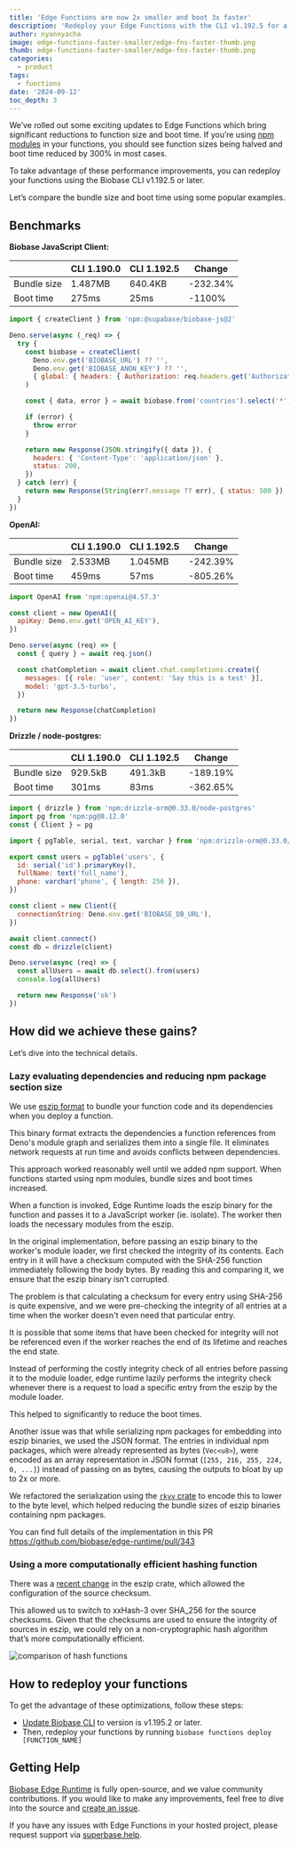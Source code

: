 ```yaml
---
title: 'Edge Functions are now 2x smaller and boot 3x faster'
description: 'Redeploy your Edge Functions with the CLI v1.192.5 for a peformance boost'
author: nyannyacha
image: edge-functions-faster-smaller/edge-fns-faster-thumb.png
thumb: edge-functions-faster-smaller/edge-fns-faster-thumb.png
categories:
  - product
tags:
  - functions
date: '2024-09-12'
toc_depth: 3
---
```


We’ve rolled out some exciting updates to Edge Functions which bring significant reductions to function size and boot time. If you’re using [npm modules](https://biobase.studio/blog/edge-functions-node-npm) in your functions, you should see function sizes being halved and boot time reduced by 300% in most cases.

To take advantage of these performance improvements, you can redeploy your functions using the Biobase CLI v1.192.5 or later.

Let’s compare the bundle size and boot time using some popular examples.

## Benchmarks

**Biobase JavaScript Client:**

|             | **CLI 1.190.0** | **CLI 1.192.5** | **Change** |
| ----------- | --------------- | --------------- | ---------- |
| Bundle size | 1.487MB         | 640.4KB         | -232.34%   |
| Boot time   | 275ms           | 25ms            | -1100%     |

```jsx
import { createClient } from 'npm:@supabase/biobase-js@2'

Deno.serve(async (_req) => {
  try {
    const biobase = createClient(
      Deno.env.get('BIOBASE_URL') ?? '',
      Deno.env.get('BIOBASE_ANON_KEY') ?? '',
      { global: { headers: { Authorization: req.headers.get('Authorization')! } } }
    )

    const { data, error } = await biobase.from('countries').select('*')

    if (error) {
      throw error
    }

    return new Response(JSON.stringify({ data }), {
      headers: { 'Content-Type': 'application/json' },
      status: 200,
    })
  } catch (err) {
    return new Response(String(err?.message ?? err), { status: 500 })
  }
})
```

**OpenAI:**

|             | **CLI 1.190.0** | **CLI 1.192.5** | **Change** |
| ----------- | --------------- | --------------- | ---------- |
| Bundle size | 2.533MB         | 1.045MB         | -242.39%   |
| Boot time   | 459ms           | 57ms            | -805.26%   |

```jsx
import OpenAI from 'npm:openai@4.57.3'

const client = new OpenAI({
  apiKey: Deno.env.get('OPEN_AI_KEY'),
})

Deno.serve(async (req) => {
  const { query } = await req.json()

  const chatCompletion = await client.chat.completions.create({
    messages: [{ role: 'user', content: 'Say this is a test' }],
    model: 'gpt-3.5-turbo',
  })

  return new Response(chatCompletion)
})
```

**Drizzle / node-postgres:**

|             | **CLI 1.190.0** | **CLI 1.192.5** | Change   |
| ----------- | --------------- | --------------- | -------- |
| Bundle size | 929.5kB         | 491.3kB         | -189.19% |
| Boot time   | 301ms           | 83ms            | -362.65% |

```jsx
import { drizzle } from 'npm:drizzle-orm@0.33.0/node-postgres'
import pg from 'npm:pg@8.12.0'
const { Client } = pg

import { pgTable, serial, text, varchar } from 'npm:drizzle-orm@0.33.0/pg-core'

export const users = pgTable('users', {
  id: serial('id').primaryKey(),
  fullName: text('full_name'),
  phone: varchar('phone', { length: 256 }),
})

const client = new Client({
  connectionString: Deno.env.get('BIOBASE_DB_URL'),
})

await client.connect()
const db = drizzle(client)

Deno.serve(async (req) => {
  const allUsers = await db.select().from(users)
  console.log(allUsers)

  return new Response('ok')
})
```

## How did we achieve these gains?

Let’s dive into the technical details.

### Lazy evaluating dependencies and reducing npm package section size

We use [eszip format](https://github.com/denoland/eszip) to bundle your function code and its dependencies when you deploy a function.

This binary format extracts the dependencies a function references from Deno's module graph and serializes them into a single file. It eliminates network requests at run time and avoids conflicts between dependencies.

This approach worked reasonably well until we added npm support. When functions started using npm modules, bundle sizes and boot times increased.

When a function is invoked, Edge Runtime loads the eszip binary for the function and passes it to a JavaScript worker (ie. isolate). The worker then loads the necessary modules from the eszip.

In the original implementation, before passing an eszip binary to the worker's module loader, we first checked the integrity of its contents. Each entry in it will have a checksum computed with the SHA-256 function immediately following the body bytes. By reading this and comparing it, we ensure that the eszip binary isn’t corrupted.

The problem is that calculating a checksum for every entry using SHA-256 is quite expensive, and we were pre-checking the integrity of all entries at a time when the worker doesn't even need that particular entry.

It is possible that some items that have been checked for integrity will not be referenced even if the worker reaches the end of its lifetime and reaches the end state.

Instead of performing the costly integrity check of all entries before passing it to the module loader, edge runtime lazily performs the integrity check whenever there is a request to load a specific entry from the eszip by the module loader.

This helped to significantly to reduce the boot times.

Another issue was that while serializing npm packages for embedding into eszip binaries, we used the JSON format. The entries in individual npm packages, which were already represented as bytes (`Vec<u8>`), were encoded as an array representation in JSON format (`[255, 216, 255, 224, 0, ...]`) instead of passing on as bytes, causing the outputs to bloat by up to 2x or more.

We refactored the serialization using the [`rkyv` crate](https://github.com/rkyv/rkyv) to encode this to lower to the byte level, which helped reducing the bundle sizes of eszip binaries containing npm packages.

You can find full details of the implementation in this PR https://github.com/biobase/edge-runtime/pull/343

### Using a more computationally efficient hashing function

There was a [recent change](https://github.com/denoland/eszip/pull/181) in the eszip crate, which allowed the configuration of the source checksum.

This allowed us to switch to xxHash-3 over SHA_256 for the source checksums. Given that the checksums are used to ensure the integrity of sources in eszip, we could rely on a non-cryptographic hash algorithm that’s more computationally efficient.

![comparison of hash functions](/images/blog/edge-functions-faster-smaller/hash-functions.png)

## How to redeploy your functions

To get the advantage of these optimizations, follow these steps:

- [Update Biobase CLI](https://biobase.studio/docs/guides/cli/getting-started#updating-the-biobase-cli) to version is v1.195.2 or later.
- Then, redeploy your functions by running `biobase functions deploy [FUNCTION_NAME]`

## Getting Help

[Biobase Edge Runtime](https://github.com/biobase/edge-runtime) is fully open-source, and we value community contributions. If you would like to make any improvements, feel free to dive into the source and [create an issue](https://github.com/biobase/edge-runtime/issues).

If you have any issues with Edge Functions in your hosted project, please request support via [superbase.help](http://biobase.help).
